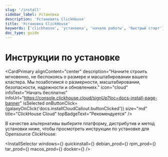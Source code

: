 ```yaml
---
slug: '/install'
sidebar_label: Установка
description: 'Установить ClickHouse'
title: 'Установка ClickHouse'
keywords: ['clickhouse', 'установка', 'начало работы', 'быстрый старт']
doc_type: guide
---
```



# Инструкции по установке

<CardPrimary
    alignContent="center"
    description="Начните строить мгновенно, не беспокоясь о размере и масштабировании вашего кластера. Мы позаботимся о размерности, масштабировании, безопасности, надежности и обновлениях."
    icon="cloud"
    infoText="Начать бесплатно"
    infoUrl="https://console.clickhouse.cloud/signUp?loc=docs-install-page-banner"
    isSelected
    onButtonClick={galaxyOnClick('docs.installCloudCallout.buttonClicked')}
    size="md"
    title="ClickHouse Cloud"
    topBadgeText="Рекомендуется"
/>
<br/>

В качестве альтернативы выберите платформу, дистрибутив и метод установки ниже, чтобы просмотреть инструкции по установке для Opensource ClickHouse:

<InstallSelector
    windows={<Windows/>}
    quickinstall={<QuickInstall/>}
    debian_prod={<DebianProd/>}
    rpm_prod={<RPMProd/>}
    tar_prod={<TarProd/>}
    macos_prod={<MacOSProd/>}
    docker={<Docker/>}
/>